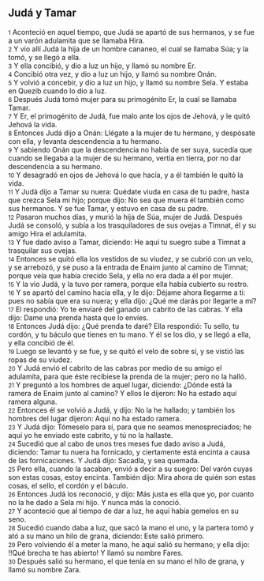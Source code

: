 == Judá y Tamar ==

{{anchor|1}} <small>1</small> Aconteció en aquel tiempo, que Judá se apartó de sus hermanos, y se fue a un varón adulamita que se llamaba Hira.<br>
{{anchor|2}} <small>2</small> Y vio allí Judá la hija de un hombre cananeo, el cual se llamaba Súa; y la tomó, y se llegó a ella.<br>
{{anchor|3}} <small>3</small> Y ella concibió, y dio a luz un hijo, y llamó su nombre Er.<br>
{{anchor|4}} <small>4</small> Concibió otra vez, y dio a luz un hijo, y llamó su nombre Onán.<br>
{{anchor|5}} <small>5</small> Y volvió a concebir, y dio a luz un hijo, y llamó su nombre Sela. Y estaba en Quezib cuando lo dio a luz.<br>
{{anchor|6}} <small>6</small> Después Judá tomó mujer para su primogénito Er, la cual se llamaba Tamar.<br>
{{anchor|7}} <small>7</small> Y Er, el primogénito de Judá, fue malo ante los ojos de Jehová, y le quitó Jehová la vida.<br>
{{anchor|8}} <small>8</small> Entonces Judá dijo a Onán: Llégate a la mujer de tu hermano, y despósate con ella, y levanta descendencia a tu hermano.<br>
{{anchor|9}} <small>9</small> Y sabiendo Onán que la descendencia no había de ser suya, sucedía que cuando se llegaba a la mujer de su hermano, vertía en tierra, por no dar descendencia a su hermano.<br>
{{anchor|10}} <small>10</small> Y desagradó en ojos de Jehová lo que hacía, y a él también le quitó la vida.<br>
{{anchor|11}} <small>11</small> Y Judá dijo a Tamar su nuera: Quédate viuda en casa de tu padre, hasta que crezca Sela mi hijo; porque dijo: No sea que muera él también como sus hermanos. Y se fue Tamar, y estuvo en casa de su padre.<br>
{{anchor|12}} <small>12</small> Pasaron muchos días, y murió la hija de Súa, mujer de Judá. Después Judá se consoló, y subía a los trasquiladores de sus ovejas a Timnat, él y su amigo Hira el adulamita.<br>
{{anchor|13}} <small>13</small> Y fue dado aviso a Tamar, diciendo: He aquí tu suegro sube a Timnat a trasquilar sus ovejas.<br>
{{anchor|14}} <small>14</small> Entonces se quitó ella los vestidos de su viudez, y se cubrió con un velo, y se arrebozó, y se puso a la entrada de Enaim junto al camino de Timnat; porque veía que había crecido Sela, y ella no era dada a él por mujer.<br>
{{anchor|15}} <small>15</small> Y la vio Judá, y la tuvo por ramera, porque ella había cubierto su rostro.<br>
{{anchor|16}} <small>16</small> Y se apartó del camino hacia ella, y le dijo: Déjame ahora llegarme a ti: pues no sabía que era su nuera; y ella dijo: ¿Qué me darás por llegarte a mí?<br>
{{anchor|17}} <small>17</small> El respondió: Yo te enviaré del ganado un cabrito de las cabras. Y ella dijo: Dame una prenda hasta que lo envíes.<br>
{{anchor|18}} <small>18</small> Entonces Judá dijo: ¿Qué prenda te daré? Ella respondió: Tu sello, tu cordón, y tu báculo que tienes en tu mano. Y él se los dio, y se llegó a ella, y ella concibió de él.<br>
{{anchor|19}} <small>19</small> Luego se levantó y se fue, y se quitó el velo de sobre sí, y se vistió las ropas de su viudez.<br>
{{anchor|20}} <small>20</small> Y Judá envió el cabrito de las cabras por medio de su amigo el adulamita, para que éste recibiese la prenda de la mujer; pero no la halló.<br>
{{anchor|21}} <small>21</small> Y preguntó a los hombres de aquel lugar, diciendo: ¿Dónde está la ramera de Enaim junto al camino? Y ellos le dijeron: No ha estado aquí ramera alguna.<br>
{{anchor|22}} <small>22</small> Entonces él se volvió a Judá, y dijo: No la he hallado; y también los hombres del lugar dijeron: Aquí no ha estado ramera.<br>
{{anchor|23}} <small>23</small> Y Judá dijo: Tómeselo para sí, para que no seamos menospreciados; he aquí yo he enviado este cabrito, y tú no la hallaste.<br>
{{anchor|24}} <small>24</small> Sucedió que al cabo de unos tres meses fue dado aviso a Judá, diciendo: Tamar tu nuera ha fornicado, y ciertamente está encinta a causa de las fornicaciones. Y Judá dijo: Sacadla, y sea quemada.<br>
{{anchor|25}} <small>25</small> Pero ella, cuando la sacaban, envió a decir a su suegro: Del varón cuyas son estas cosas, estoy encinta. También dijo: Mira ahora de quién son estas cosas, el sello, el cordón y el báculo.<br>
{{anchor|26}} <small>26</small> Entonces Judá los reconoció, y dijo: Más justa es ella que yo, por cuanto no la he dado a Sela mi hijo. Y nunca más la conoció.<br>
{{anchor|27}} <small>27</small> Y aconteció que al tiempo de dar a luz, he aquí había gemelos en su seno.<br>
{{anchor|28}} <small>28</small> Sucedió cuando daba a luz, que sacó la mano el uno, y la partera tomó y ató a su mano un hilo de grana, diciendo: Este salió primero.<br>
{{anchor|29}} <small>29</small> Pero volviendo él a meter la mano, he aquí salió su hermano; y ella dijo: !!Qué brecha te has abierto! Y llamó su nombre Fares.<br>
{{anchor|30}} <small>30</small> Después salió su hermano, el que tenía en su mano el hilo de grana, y llamó su nombre Zara.<br>
